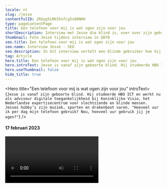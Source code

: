 ```yaml
---
locale: nl
slug: /jesse
contentfulID: 2RXyg5LMk55nfcg5s80NKH
type: pageContentPage
title: Een telefoon voor mij is wat ogen zijn voor jou
shortDescription: Interview met Jesse die blind is, over over zijn gebruik van toegankelijkheidsfuncties in mobiele apps.
thumbnail: Foto Jesse tijdens interview in Q070
seo.title: Een telefoon voor mij is wat ogen zijn voor jou
seo.name: Interview Jesse - SEO 
seo.description: In dit interview vertelt een blinde gebruiker hoe hij zijn mobiele telefoon gebruikt en welke toegankelijkheidsfuncties hij heeft geactiveerd.
tag: Article
hero.title: Een telefoon voor mij is wat ogen zijn voor jou
hero.introText: Jesse is vanaf zijn geboorte blind. Hij studeerde HBO ICT en werkt nu als adviseur digitale toegankelijkheid bij Koninklijke Visio, het Nederlandse expertisecentrum voor slechtziende en blinde mensen. Jesses hobby’s zijn muziek, sporten en drakenboot varen. "Hoeveel uur ik per dag mijn telefoon gebruik? Nou, hoeveel uur gebruik jij je ogen?"
hero.useThumbnail: false
hide_title: true
---
```


<Hero
  title="Een telefoon voor mij is wat ogen zijn voor jou"
  introText={`Jesse is vanaf zijn geboorte blind. Hij studeerde HBO ICT en werkt nu als adviseur digitale toegankelijkheid bij Koninklijke Visio, het Nederlandse expertisecentrum voor slechtziende en blinde mensen. Jesses hobby’s zijn muziek, sporten en drakenboot varen. "Hoeveel uur ik per dag mijn telefoon gebruik? Nou, hoeveel uur gebruik jij je ogen?"`}
/>

#### 17 februari 2023

<Video youTubeId="EZounOPzV9w" title="Interview met blinde gebruiker Jesse" name="Video interview Jesse" thumbnailSrc="/img/light/Jesse.png" thumbnailAlt="Foto Jesse"/>

## 

Welke toegankelijkheidsfuncties heb je op je telefoon ingesteld?

De meeste toegankelijkheidsfuncties heb ik ingesteld, omdat die noodzakelijk zijn voor mij als blinde. Ik heb een paar aanpassingen gedaan, omdat ik die fijner vind werken.

Op mijn iPhone heb ik [VoiceOver](https://appt.org/nl/stats/screen-reader) aan staan. Binnen VoiceOver heb ik nog aanpassingen gedaan: de spreeksnelheid staat heel hoog (95), en overbodige info staat uit. De extra info die niet nodig is om de content te gebruiken, heb ik tot het minimale beperkt.

In aanvulling daarop gebruik ik een brailleleesregel die ik via VoiceOver heb gekoppeld, zodat ik apps kan gebruiken met spraak en braille. Alles wat er op het scherm staat en uitgesproken wordt, wordt ook gepushed naar de brailleleesregel. Ik kan dus met mijn vingers voelen, wat er gezegd wordt. 

Binnen VoiceOver heb ik ook Schermgordijn aan staan. Dat zet mijn scherm op zwart, zodat mensen niet mee kunnen kijken. Het spaart bovendien de batterij. Om het scherm standaard nog donkerder te maken staat bij mij [Dark Mode](https://appt.org/nl/stats/dark-mode) altijd aan. 

Verder staat de [lettergrootte](https://appt.org/nl/stats/font-size) zo klein mogelijk. Omdat ik het niet zie, maakt het niet uit, maar past er wel veel tekst in een keer op het scherm.

Tot slot staat de automatische [rotatie](https://appt.org/nl/stats/screen-orientation-landscape) van mijn telefoon uit. 

## Meer interviews met eindgebruikers

<TwoColumnBlock>
  <LeftColumn>
    <ColumnRow>
      <Quote
        quote="Hoeveel uur ik per dag mijn telefoon gebruik? Hoeveel uur gebruik jij je ogen?"
        name="Jesse"
        imageSrc="/img/light/Jesse.png"
        alt="Foto Jesse"
        linkLabel="Lees het interview met Jesse"
        url="https://appt.org/nl/articles/jesse"
      />
    </ColumnRow>
    <ColumnRow>
      <Quote
        quote="Ik heb geen beperking, de wereld maakt mij beperkt."
        name="Darice"
        imageSrc="/img/light/Interview met dove eindgebruiken over inzetten van toegankelijkheid in mobiele apps.jpg"
        alt="Foto Darice"
        linkLabel="Lees het interview met Darice"
        url="https://appt.org/nl/articles/darice"
      />
    </ColumnRow>
    <ColumnRow>
      <Quote
        quote="Mijn iPhone is mijn derde oog."
        name="Jeroen"
        imageSrc="/img/light/Blinde app gebruiker Jeroen.jpg"
        alt="Jeroen - Asset"
        linkLabel="Lees het interview met Jeroen"
        url="https://appt.org/nl/articles/jeroen"
      />
    </ColumnRow>
  </LeftColumn>
  <RightColumn>
    <ColumnRow>
      <Quote
        quote="Ik probeer overprikkeling op mijn telefoon te verminderen."
        name="Colinda"
        imageSrc="/img/light/colinda.jpg"
        alt="Colinda"
        linkLabel="Lees het interview met Colinda"
        url="https://appt.org/nl/articles/colinda"
      />
    </ColumnRow>
    <ColumnRow>
      <Quote
        quote="Toegankelijkheid mag wat mij betreft ook mooi zijn."
        name="Onno"
        imageSrc="/img/light/Interview met slechtziende gebruiker over mobiele applicaties op telefoons.jpg"
        alt="Foto Onno"
        linkLabel="Lees het interview met Onno"
        url="https://appt.org/nl/articles/onno"
      />
    </ColumnRow>
    <ColumnRow>
      <Quote
        quote="De grootte van teksten aanpassen is voor mij noodzakelijk."
        name="Edith"
        imageSrc="/img/light/Edith-s.jpg"
        alt="Foto van Edith"
        linkLabel="Lees het interview met Edith"
        url="https://appt.org/nl/articles/edith"
      />
    </ColumnRow>
  </RightColumn>
</TwoColumnBlock>